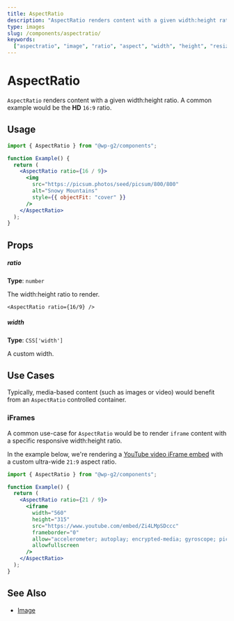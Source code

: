 ```yaml
---
title: AspectRatio
description: "AspectRatio renders content with a given width:height ratio. A common example would be the HD 16:9 ratio."
type: images
slug: /components/aspectratio/
keywords:
  ["aspectratio", "image", "ratio", "aspect", "width", "height", "resize"]
---
```


# AspectRatio

`AspectRatio` renders content with a given width:height ratio. A common example would be the **HD** `16:9` ratio.

<!-- props -->
<!-- Automatically Generated -->

## Usage

```jsx live
import { AspectRatio } from "@wp-g2/components";

function Example() {
  return (
    <AspectRatio ratio={16 / 9}>
      <img
        src="https://picsum.photos/seed/picsum/800/800"
        alt="Snowy Mountains"
        style={{ objectFit: "cover" }}
      />
    </AspectRatio>
  );
}
```

## Props

##### ratio

**Type**: `number`

The width:height ratio to render.

```
<AspectRatio ratio={16/9} />
```

##### width

**Type**: `CSS['width']`

A custom width.

<!-- /Automatically Generated -->
<!-- /props -->

## Use Cases

Typically, media-based content (such as images or video) would benefit from an `AspectRatio` controlled container.

### iFrames

A common use-case for `AspectRatio` would be to render `iframe` content with a specific responsive width:height ratio.

In the example below, we're rendering a [YouTube video iFrame embed](https://www.youtube.com/watch?v=Zi4LMpSDccc) with a custom ultra-wide `21:9` aspect ratio.

```jsx live
import { AspectRatio } from "@wp-g2/components";

function Example() {
  return (
    <AspectRatio ratio={21 / 9}>
      <iframe
        width="560"
        height="315"
        src="https://www.youtube.com/embed/Zi4LMpSDccc"
        frameborder="0"
        allow="accelerometer; autoplay; encrypted-media; gyroscope; picture-in-picture"
        allowfullscreen
      />
    </AspectRatio>
  );
}
```

## See Also

- [Image](/components/image/)